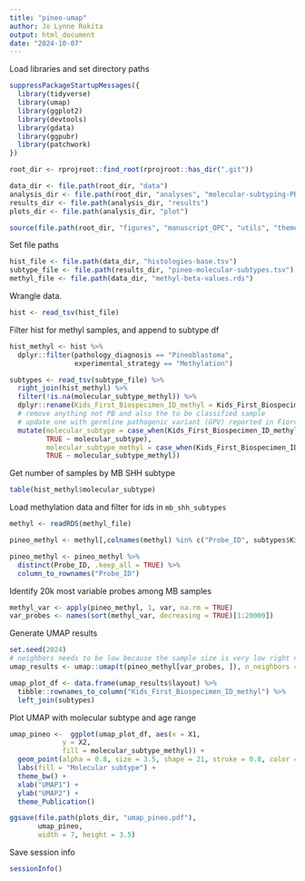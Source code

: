 ```yaml
---
title: "pineo-umap"
author: Jo Lynne Rokita
output: html_document
date: "2024-10-07"
---
```



Load libraries and set directory paths

```r
suppressPackageStartupMessages({
  library(tidyverse)
  library(umap)
  library(ggplot2)
  library(devtools)
  library(gdata)
  library(ggpubr)
  library(patchwork)
})

root_dir <- rprojroot::find_root(rprojroot::has_dir(".git"))

data_dir <- file.path(root_dir, "data")
analysis_dir <- file.path(root_dir, "analyses", "molecular-subtyping-PB")
results_dir <- file.path(analysis_dir, "results")
plots_dir <- file.path(analysis_dir, "plot")

source(file.path(root_dir, "figures", "manuscript_OPC", "utils", "theme_for_plot.R"))
```

Set file paths

```r
hist_file <- file.path(data_dir, "histologies-base.tsv")
subtype_file <- file.path(results_dir, "pineo-molecular-subtypes.tsv")
methyl_file <- file.path(data_dir, "methyl-beta-values.rds")

```

Wrangle data. 

```r
hist <- read_tsv(hist_file)
```

Filter hist for methyl samples, and append to subtype df

```r
hist_methyl <- hist %>%
  dplyr::filter(pathology_diagnosis == "Pineoblastoma",
                experimental_strategy == "Methylation") 

subtypes <- read_tsv(subtype_file) %>%
  right_join(hist_methyl) %>%
  filter(!is.na(molecular_subtype_methyl)) %>%
  dplyr::rename(Kids_First_Biospecimen_ID_methyl = Kids_First_Biospecimen_ID) %>%
  # remove anything not PB and also the to be classified sample
  # update one with germline pathogenic variant (GPV) reported in Fiorca, et al 2024
  mutate(molecular_subtype = case_when(Kids_First_Biospecimen_ID_methyl == "BS_SG2X2XQB" ~ paste0(molecular_subtype, " + DROSHA GPV"),
         TRUE ~ molecular_subtype),
         molecular_subtype_methyl = case_when(Kids_First_Biospecimen_ID_methyl == "BS_SG2X2XQB" ~ paste0(molecular_subtype_methyl, " + DROSHA GPV"),
         TRUE ~ molecular_subtype_methyl))

```

Get number of samples by MB SHH subtype

```r
table(hist_methyl$molecular_subtype)
```

Load methylation data and filter for ids in `mb_shh_subtypes`

```r
methyl <- readRDS(methyl_file)

pineo_methyl <- methyl[,colnames(methyl) %in% c("Probe_ID", subtypes$Kids_First_Biospecimen_ID_methyl)]

pineo_methyl <- pineo_methyl %>%
  distinct(Probe_ID, .keep_all = TRUE) %>%
  column_to_rownames("Probe_ID")
```

Identify 20k most variable probes among MB samples

```r
methyl_var <- apply(pineo_methyl, 1, var, na.rm = TRUE)
var_probes <- names(sort(methyl_var, decreasing = TRUE)[1:20000])
```

Generate UMAP results

```r
set.seed(2024)
# neighbors needs to be low because the sample size is very low right now
umap_results <- umap::umap(t(pineo_methyl[var_probes, ]), n_neighbors = 5)

umap_plot_df <- data.frame(umap_results$layout) %>%
  tibble::rownames_to_column("Kids_First_Biospecimen_ID_methyl") %>%
  left_join(subtypes)
```

Plot UMAP with molecular subtype and age range 

```r
umap_pineo <-  ggplot(umap_plot_df, aes(x = X1, 
             y = X2,
             fill = molecular_subtype_methyl)) +
  geom_point(alpha = 0.8, size = 3.5, shape = 21, stroke = 0.8, color = "black") +
  labs(fill = "Molecular subtype") +
  theme_bw() +
  xlab("UMAP1") +
  ylab("UMAP2") +
  theme_Publication() 

ggsave(file.path(plots_dir, "umap_pineo.pdf"),
       umap_pineo,
       width = 7, height = 3.5)
```

Save session info
```r
sessionInfo()

```